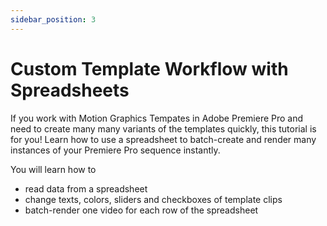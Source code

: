 ```yaml
---
sidebar_position: 3
---
```



# Custom Template Workflow with Spreadsheets

If you work with Motion Graphics Tempates in Adobe Premiere Pro and need to create many many variants of the templates quickly, this tutorial is for you!
Learn how to use a spreadsheet to batch-create and render many instances of your Premiere Pro sequence instantly. 

You will learn how to
- read data from a spreadsheet
- change texts, colors, sliders and checkboxes of template clips
- batch-render one video for each row of the spreadsheet

<Youtube id="TODO" />
